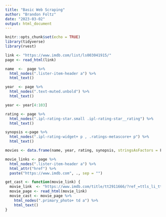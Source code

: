 ```yaml
---
title: "Basic Web Scraping"
author: "Brandon Foltz"
date: "2023-03-02"
output: html_document
---
```


```r
knitr::opts_chunk$set(echo = TRUE)
library(tidyverse)
library(rvest)
```

```r
link <- "https://www.imdb.com/list/ls003041915/"
page <- read_html(link)

name  <-  page %>%
  html_nodes(".lister-item-header a") %>%
  html_text()
```

```r
year  <- page %>%
  html_nodes(".text-muted.unbold") %>%
  html_text()

year <- year[4:103]
```

```r
rating <- page %>%
  html_nodes(".ipl-rating-star.small .ipl-rating-star__rating") %>%
  html_text()
```

```r
synopsis <-page %>%
  html_nodes(".ipl-rating-widget+ p , .ratings-metascore+ p") %>%
  html_text()
```

```r
movies <- data.frame(name, year, rating, synopsis, stringsAsFactors = F)
```

```r
movie_links <- page %>%
  html_nodes(".lister-item-header a") %>%
  html_attr("href") %>%
  paste("https://www.imdb.com", ., sep = "")
```

```r
get_cast <- function(movie_link) {
  movie_link  <- "https://www.imdb.com/title/tt2911666/?ref_=ttls_li_tt"
  movie_page <- read_html(movie_link)
  movie_cast <- movie_page %>%
    html_nodes(".primary_photo+ td a") %>%
    html_text()
}
```

